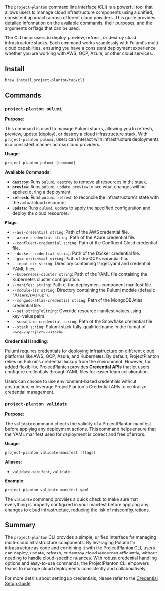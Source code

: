 
The `project-planton` command line interface (CLI) is a powerful tool that allows users to manage cloud infrastructure components using a unified, consistent approach across different cloud providers. This guide provides detailed information on the available commands, their purposes, and the arguments or flags that can be used.

The CLI helps users to deploy, preview, refresh, or destroy cloud infrastructure stacks. Each command works seamlessly with Pulumi's multi-cloud capabilities, ensuring you have a consistent deployment experience whether you are working with AWS, GCP, Azure, or other cloud services.

## Install

```shell
brew install project-planton/tap/cli
```

## Commands

### `project-planton pulumi`

**Purpose**:

This command is used to manage Pulumi stacks, allowing you to refresh, preview, update (deploy), or destroy a cloud infrastructure stack. With `project-planton pulumi`, users can interact with infrastructure deployments in a consistent manner across cloud providers.

**Usage**:

```shell
project-planton pulumi [command]
```

**Available Commands**:

- **`destroy`**: Runs `pulumi destroy` to remove all resources in the stack.
- **`preview`**: Runs `pulumi update preview` to see what changes will be applied during a deployment.
- **`refresh`**: Runs `pulumi refresh` to reconcile the infrastructure's state with the actual cloud resources.
- **`update`**: Runs `pulumi update` to apply the specified configuration and deploy the cloud resources.

**Flags**:

- `--aws-credential string`: Path of the AWS credential file.
- `--azure-credential string`: Path of the Azure credential file.
- `--confluent-credential string`: Path of the Confluent Cloud credential file.
- `--docker-credential string`: Path of the Docker credential file.
- `--gcp-credential string`: Path of the GCP credential file.
- `--input-dir string`: Directory containing target.yaml and credential YAML files.
- `--kubernetes-cluster string`: Path of the YAML file containing the Kubernetes cluster configuration.
- `--manifest string`: Path of the deployment-component manifest file.
- `--module-dir string`: Directory containing the Pulumi module (default: "/Users/swarup").
- `--mongodb-atlas-credential string`: Path of the MongoDB Atlas credential file.
- `--set stringToString`: Override resource manifest values using key=value pairs.
- `--snowflake-credential string`: Path of the Snowflake credential file.
- `--stack string`: Pulumi stack fully-qualified name in the format of `<org>/<project>/<stack>`.

**Credential Handling**:

Pulumi requires credentials for deploying infrastructure on different cloud platforms like AWS, GCP, Azure, and Kubernetes. By default, ProjectPlanton relies on Pulumi's credential lookup from the environment. However, for added flexibility, ProjectPlanton provides **Credential APIs** that let users configure credentials through YAML files for easier team collaboration.

<Callout>
    Users can choose to use environment-based credentials without abstraction, or leverage ProjectPlanton's Credential APIs to centralize credential management.
</Callout>

### `project-planton validate`

**Purpose**:

The `validate` command checks the validity of a ProjectPlanton manifest before applying any deployment actions. This command helps ensure that the YAML manifest used for deployment is correct and free of errors.

**Usage**:

```shell
project-planton validate-manifest [flags]
```

**Aliases**:
- `validate-manifest`, `validate`

**Example**:

```shell
project-planton validate manifest.yaml
```

The `validate` command provides a quick check to make sure that everything is properly configured in your manifest before applying any changes to cloud infrastructure, reducing the risk of misconfigurations.

## Summary

The `project-planton` CLI provides a simple, unified interface for managing multi-cloud infrastructure components. By leveraging Pulumi for infrastructure as code and combining it with the ProjectPlanton CLI, users can deploy, update, refresh, or destroy cloud resources efficiently, without needing to handle cloud-specific nuances. With robust credential handling options and easy-to-use commands, the ProjectPlanton CLI empowers teams to manage cloud deployments consistently and collaboratively.

For more details about setting up credentials, please refer to the [Credential Setup Guide](/docs/guide/provider-credentials).
